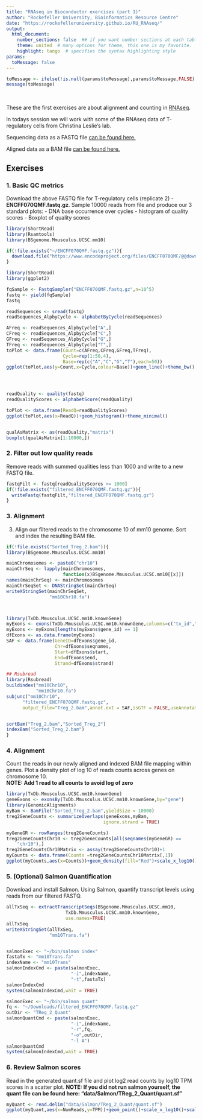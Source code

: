```yaml
---
title: "RNAseq in Bioconductor exercises (part 1)"
author: "Rockefeller University, Bioinformatics Resource Centre"
date: "https://rockefelleruniversity.github.io/RU_RNAseq/"
output: 
  html_document:
    number_sections: false  ## if you want number sections at each table header
    theme: united  # many options for theme, this one is my favorite.
    highlight: tango  # specifies the syntax highlighting style
params:
  toMessage: false    
---
```


```r
toMessage <- ifelse(!is.null(params$toMessage),params$toMessage,FALSE)
message(toMessage)
```


<p>&nbsp;</p>
These are the first exercises are about alignment and counting in [RNAseq](https://rockefelleruniversity.github.io/RU_RNAseq/).

In todays session we will work with some of the RNAseq data of T-regulatory cells from Christina Leslie's lab.

Sequencing data as a FASTQ file [can be found here.](https://www.encodeproject.org/files/ENCFF070QMF/@@download/ENCFF070QMF.fastq.gz)

Aligned data as a BAM file [can be found here.](https://www.encodeproject.org/files/ENCFF906UTB/@@download/ENCFF906UTB.bam)


## Exercises

### 1. Basic QC metrics
Download the above FASTQ file for T-regulatory cells (replicate 2) - **ENCFF070QMF.fastq.gz**. Sample 10000 reads from file and produce our 3 standard plots: 
  -  DNA base occurrence over cycles
  -  histogram of quality scores 
  -  Boxplot of quality scores

```r
library(ShortRead)
library(Rsamtools)
library(BSgenome.Mmusculus.UCSC.mm10)

if(!file.exists("~/ENCFF070QMF.fastq.gz")){
  download.file("https://www.encodeproject.org/files/ENCFF070QMF/@@download/ENCFF070QMF.fastq.gz","~/ENCFF070QMF.fastq.gz")
}

```

```r
library(ShortRead)
library(ggplot2)

fqSample <- FastqSampler("ENCFF070QMF.fastq.gz",n=10^5)
fastq <- yield(fqSample)
fastq

readSequences <- sread(fastq)
readSequences_AlpbyCycle <- alphabetByCycle(readSequences)

AFreq <- readSequences_AlpbyCycle["A",]
CFreq <- readSequences_AlpbyCycle["C",]
GFreq <- readSequences_AlpbyCycle["G",]
TFreq <- readSequences_AlpbyCycle["T",]
toPlot <- data.frame(Count=c(AFreq,CFreq,GFreq,TFreq),
                     Cycle=rep(1:50,4),
                     Base=rep(c("A","C","G","T"),each=50))
ggplot(toPlot,aes(y=Count,x=Cycle,colour=Base))+geom_line()+theme_bw()




readQuality <- quality(fastq)
readQualityScores <- alphabetScore(readQuality)

toPlot <- data.frame(ReadQ=readQualityScores)
ggplot(toPlot,aes(x=ReadQ))+geom_histogram()+theme_minimal()


qualAsMatrix <- as(readQuality,"matrix")
boxplot(qualAsMatrix[1:10000,])
```

### 2. Filter out low quality reads
Remove reads with summed qualities less than 1000 and write to a new FASTQ file.

```r
fastqFilt <- fastq[readQualityScores >= 1000]
if(!file.exists("filtered_ENCFF070QMF.fastq.gz")){
  writeFastq(fastqFilt,"filtered_ENCFF070QMF.fastq.gz")
}
```

### 3. Alignment
3. Align our filtered reads to the chromosome 10 of mm10 genome. Sort and index the resulting BAM file.

```r
if(!file.exists("Sorted_Treg_2.bam")){
library(BSgenome.Mmusculus.UCSC.mm10)

mainChromosomes <- paste0("chr10")
mainChrSeq <- lapply(mainChromosomes,
                     function(x)BSgenome.Mmusculus.UCSC.mm10[[x]])
names(mainChrSeq) <- mainChromosomes
mainChrSeqSet <- DNAStringSet(mainChrSeq)
writeXStringSet(mainChrSeqSet,
                "mm10Chr10.fa")



library(TxDb.Mmusculus.UCSC.mm10.knownGene)
myExons <- exons(TxDb.Mmusculus.UCSC.mm10.knownGene,columns=c("tx_id","gene_id"))
myExons <- myExons[lengths(myExons$gene_id) == 1]
dfExons <- as.data.frame(myExons)
SAF <- data.frame(GeneID=dfExons$gene_id,
                  Chr=dfExons$seqnames,
                  Start=dfExons$start,
                  End=dfExons$end,
                  Strand=dfExons$strand)

## Rsubread
library(Rsubread)
buildindex("mm10Chr10",
           "mm10Chr10.fa")
subjunc("mm10Chr10",
      "filtered_ENCFF070QMF.fastq.gz",
      output_file="Treg_2.bam",annot.ext = SAF,isGTF = FALSE,useAnnotation = TRUE)


sortBam("Treg_2.bam","Sorted_Treg_2")
indexBam("Sorted_Treg_2.bam")
}
```


### 4. Alignment
Count the reads in our newly aligned and indexed BAM file mapping within genes. Plot a density plot of log 10 of reads counts across genes on chromosome 10.  
**NOTE: Add 1 read to all counts to avoid log of zero**


```r
library(TxDb.Mmusculus.UCSC.mm10.knownGene)
geneExons <- exonsBy(TxDb.Mmusculus.UCSC.mm10.knownGene,by="gene")
library(GenomicAlignments)
myBam <- BamFile("Sorted_Treg_2.bam",yieldSize = 10000)
treg2GeneCounts <- summarizeOverlaps(geneExons,myBam,
                                    ignore.strand = TRUE)

myGeneGR <- rowRanges(treg2GeneCounts)
treg2GeneCountsChr10 <- treg2GeneCounts[all(seqnames(myGeneGR) ==
    "chr10"),]
treg2GeneCountsChr10Matrix <- assay(treg2GeneCountsChr10)+1
myCounts <- data.frame(Counts =treg2GeneCountsChr10Matrix[,1])
ggplot(myCounts,aes(x=Counts))+geom_density(fill="Red")+scale_x_log10()+theme_minimal()
```

### 5. (Optional) Salmon Quantification
Download and install Salmon. Using Salmon, quantify transcript levels using reads from our filtered FASTQ.
```r

allTxSeq <- extractTranscriptSeqs(BSgenome.Mmusculus.UCSC.mm10,
                      TxDb.Mmusculus.UCSC.mm10.knownGene,
                      use.names=TRUE)
allTxSeq
writeXStringSet(allTxSeq,
                "mm10Trans.fa")


salmonExec <- "~/bin/salmon index"
fastaTx <- "mm10Trans.fa"
indexName <- "mm10Trans"
salmonIndexCmd <- paste(salmonExec,
                        "-i",indexName,
                        "-t",fastaTx)
salmonIndexCmd
system(salmonIndexCmd,wait = TRUE)

salmonExec <- "~/bin/salmon quant"
fq <- "~/Downloads/filtered_ENCFF070QMF.fastq.gz"
outDir <- "TReg_2_Quant"
salmonQuantCmd <- paste(salmonExec,
                        "-i",indexName,
                        "-r",fq,
                        "-o",outDir,
                        "-l A")
salmonQuantCmd
system(salmonIndexCmd,wait = TRUE)
```


### 6. Review Salmon scores
Read in the generated quant.sf file and plot log2 read counts by log10 TPM scores in a scatter plot.
**NOTE: If you did not run salmon yourself, the quant file can be found here: "data/Salmon/TReg_2_Quant/quant.sf"**

```r
myQuant <- read.delim("data/Salmon/TReg_2_Quant/quant.sf")
ggplot(myQuant,aes(x=NumReads,y=TPM))+geom_point()+scale_x_log10()+scale_y_log10()+theme_bw()
```
